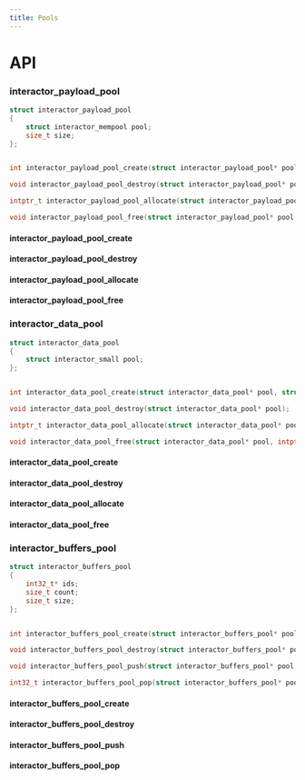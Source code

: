 ```yaml
---
title: Pools
---
```


# API

### interactor_payload_pool

```c title="Declaration"
struct interactor_payload_pool
{
    struct interactor_mempool pool;
    size_t size;
};


int interactor_payload_pool_create(struct interactor_payload_pool* pool, struct interactor_memory* memory, size_t payload_size);

void interactor_payload_pool_destroy(struct interactor_payload_pool* pool);

intptr_t interactor_payload_pool_allocate(struct interactor_payload_pool* pool);

void interactor_payload_pool_free(struct interactor_payload_pool* pool, intptr_t payload);
```

#### interactor_payload_pool_create

#### interactor_payload_pool_destroy

#### interactor_payload_pool_allocate

#### interactor_payload_pool_free


### interactor_data_pool

```c title="Declaration"
struct interactor_data_pool
{
    struct interactor_small pool;
};


int interactor_data_pool_create(struct interactor_data_pool* pool, struct interactor_memory* memory);

void interactor_data_pool_destroy(struct interactor_data_pool* pool);

intptr_t interactor_data_pool_allocate(struct interactor_data_pool* pool, size_t size);

void interactor_data_pool_free(struct interactor_data_pool* pool, intptr_t payload, size_t size);
```

#### interactor_data_pool_create

#### interactor_data_pool_destroy

#### interactor_data_pool_allocate

#### interactor_data_pool_free

### interactor_buffers_pool

```c title="Declaration"
struct interactor_buffers_pool
{
    int32_t* ids;
    size_t count;
    size_t size;
};


int interactor_buffers_pool_create(struct interactor_buffers_pool* pool, size_t size);

void interactor_buffers_pool_destroy(struct interactor_buffers_pool* pool);

void interactor_buffers_pool_push(struct interactor_buffers_pool* pool, int32_t id);

int32_t interactor_buffers_pool_pop(struct interactor_buffers_pool* pool);
```

#### interactor_buffers_pool_create

#### interactor_buffers_pool_destroy

#### interactor_buffers_pool_push

#### interactor_buffers_pool_pop

